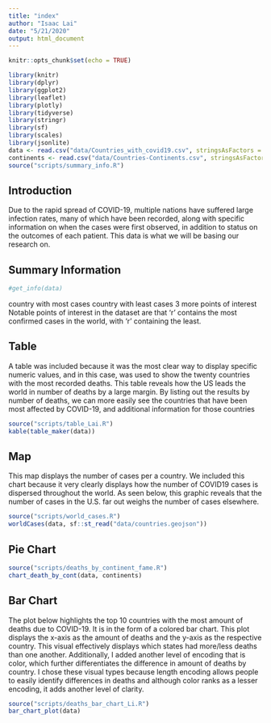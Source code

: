 ```yaml
---
title: "index"
author: "Isaac Lai"
date: "5/21/2020"
output: html_document
---
```


```r
knitr::opts_chunk$set(echo = TRUE)
```

```r
library(knitr)
library(dplyr)
library(ggplot2)
library(leaflet)
library(plotly)
library(tidyverse)
library(stringr)
library(sf)
library(scales)
library(jsonlite)
data <- read.csv("data/Countries_with_covid19.csv", stringsAsFactors = FALSE)
continents <- read.csv("data/Countries-Continents.csv", stringsAsFactors = FALSE)
source("scripts/summary_info.R")
```

## Introduction
Due to the rapid spread of COVID-19, multiple nations have suffered large infection rates, many of which have been recorded, along with specific information on when the cases were first observed, in addition to status on the outcomes of each patient. This data is what we will be basing our research on.

## Summary Information
```r
#get_info(data)
```
country with most cases
country with least cases
3 more points of interest
Notable points of interest in the dataset are that 'r ' contains the most confirmed cases in the world, with 'r ' containing the least. 


## Table
A table was included because it was the most clear way to display specific numeric values, and in this case, was used to show the twenty countries with the most recorded deaths. This table reveals how the US leads the world in number of deaths by a large margin. By listing out the results by number of deaths, we can more easily see the countries that have been most affected by COVID-19, and additional information for those countries
```r
source("scripts/table_Lai.R")
kable(table_maker(data))
```

## Map
This map displays the number of cases per a country. We included this chart because it very clearly displays how the number of COVID19 cases is dispersed throughout the world. As seen below, this graphic reveals that the number of cases in the U.S. far out weighs the number of cases elsewhere.
```r
source("scripts/world_cases.R")
worldCases(data, sf::st_read("data/countries.geojson"))
```

## Pie Chart

```r
source("scripts/deaths_by_continent_fame.R")
chart_death_by_cont(data, continents)
```

## Bar Chart

The plot below highlights the top 10 countries with the most amount of deaths due to COVID-19. It is in the form of a colored bar chart. This plot displays the x-axis as the amount of deaths and the y-axis as the respective country. This visual effectively displays which states had more/less deaths than one another. Additionally, I added another level of encoding that is color, which further differentiates the difference in amount of deaths by country. I chose these visual types because length encoding allows people to easily identify differences in deaths and although color ranks as a lesser encoding, it adds another level of clarity.
```r
source("scripts/deaths_bar_chart_Li.R")
bar_chart_plot(data)
```
